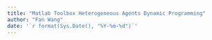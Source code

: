 ```yaml
---
title: "Matlab Toolbox Heterogeneous Agents Dynamic Programming"
author: "Fan Wang"
date: '`r format(Sys.Date(), "%Y-%m-%d")`'
---
```

